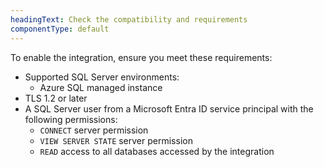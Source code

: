 ```yaml
---
headingText: Check the compatibility and requirements
componentType: default
---
```


To enable the integration, ensure you meet these requirements:

- Supported SQL Server environments:
    - Azure SQL managed instance
- TLS 1.2 or later
- A SQL Server user from a Microsoft Entra ID service principal with the following permissions:
    - `CONNECT` server permission
    - `VIEW SERVER STATE` server permission
    - `READ` access to all databases accessed by the integration
